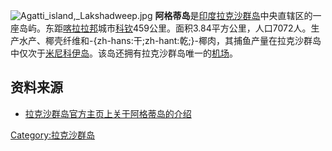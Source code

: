 [[Image:Agatti_island,_Lakshadweep.jpg|right]]
{{Location map
 |India
 |label=阿格蒂岛
 |lon_dir=E
 |lat_dir=N
 |lat_deg=10|lat_min=50
 |lon_deg=72|lon_min=12
 |position=right
 |width=250
 |float=right
 |mark=
 |marksize=
 |caption=阿格蒂岛在印度洋的位置
}}
'''阿格蒂岛'''是[[印度|印度]][[拉克沙群岛|拉克沙群岛]]中央直辖区的一座岛屿。东距[[喀拉拉邦|喀拉拉邦]]城市[[科钦|科钦]]459公里。面积3.84平方公里，人口7072人。生产水产、椰壳纤维和-{zh-hans:干;zh-hant:乾;}-椰肉，其捕鱼产量在拉克沙群岛中仅次于[[米尼科伊岛|米尼科伊岛]]。该岛还拥有拉克沙群岛唯一的[[机场|机场]]。

==资料来源==
*[https://web.archive.org/web/20100522020041/http://lakshadweep.nic.in/KL_isl_agatti.html 拉克沙群岛官方主页上关于阿格蒂岛的介绍]
{{Coord|10|50|N|72|12|E|display=title|region:IN_type:isle_source:GNS-enwiki}}
{{印度地理小作品}}
[[Category:拉克沙群岛|Category:拉克沙群岛]]